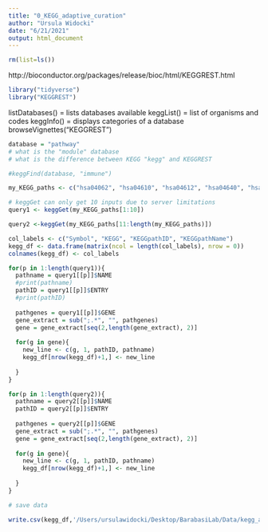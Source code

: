 ```yaml
---
title: "0_KEGG_adaptive_curation"
author: "Ursula Widocki"
date: "6/21/2021"
output: html_document
---
```


```r
rm(list=ls())
```

http://bioconductor.org/packages/release/bioc/html/KEGGREST.html


```r
library("tidyverse")
library("KEGGREST")

```

listDatabases() = lists databases available
keggList() = list of organisms and codes
keggInfo(<database>) = displays categories of a database
browseVignettes("KEGGREST")

```r
database = "pathway"
# what is the "module" database
# what is the difference between KEGG "kegg" and KEGGREST

#keggFind(database, "immune")

```

```r
my_KEGG_paths <- c("hsa04062", "hsa04610", "hsa04612", "hsa04640", "hsa04657", "hsa04658", "hsa04659", "hsa04660", "hsa04662", "hsa04664", "hsa04666", "hsa04670", "hsa04672")

# keggGet can only get 10 inputs due to server limitations
query1 <- keggGet(my_KEGG_paths[1:10])

query2 <-keggGet(my_KEGG_paths[11:length(my_KEGG_paths)])

```

```r
col_labels <- c("Symbol", "KEGG", "KEGGpathID", "KEGGpathName")
kegg_df <- data.frame(matrix(ncol = length(col_labels), nrow = 0))
colnames(kegg_df) <- col_labels

for(p in 1:length(query1)){
  pathname = query1[[p]]$NAME
  #print(pathname)
  pathID = query1[[p]]$ENTRY
  #print(pathID)
  
  pathgenes = query1[[p]]$GENE
  gene_extract = sub(";.*", "", pathgenes)
  gene = gene_extract[seq(2,length(gene_extract), 2)]
  
  for(g in gene){
    new_line <- c(g, 1, pathID, pathname)
    kegg_df[nrow(kegg_df)+1,] <- new_line
    
  }
}

for(p in 1:length(query2)){
  pathname = query2[[p]]$NAME
  pathID = query2[[p]]$ENTRY
  
  pathgenes = query2[[p]]$GENE
  gene_extract = sub(";.*", "", pathgenes)
  gene = gene_extract[seq(2,length(gene_extract), 2)]
  
  for(g in gene){
    new_line <- c(g, 1, pathID, pathname)
    kegg_df[nrow(kegg_df)+1,] <- new_line
    
  }
}

```

```r
# save data

write.csv(kegg_df,'/Users/ursulawidocki/Desktop/BarabasiLab/Data/kegg_adaptive_genes.csv')

```

